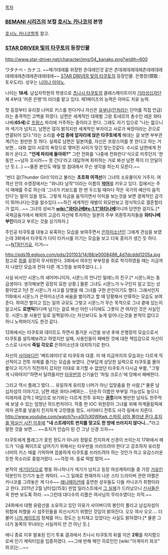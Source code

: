 [[목차]]
=== [[BEMANI 시리즈]]의 보컬 [[호시노 카나코]]의 본명 ===
[[호시노 카나코]]항목 참고.

=== [[STAR DRIVER 빛의 타쿠토]]의 등장인물 ===
http://www.star-driver.net/character/img/04_kanako.png?width=600

ワタナベ・カナコ.
~~메가데레를 위장한 츤데레인것 같은 츤데레데레데레츤데레데레데레데레츤데레츤데레데레~~
[[STAR DRIVER 빛의 타쿠토]]의 등장인물. 은행장(頭取 : 토우도리). 성우는 [[니이나 아야노]].

나이는 '''18세.''' 남십자학원의 학생으로 [[츠나시 타쿠토]]의 클래스메이트이자 [[기라성십자단]] 제 4부대 '어른 은행'의 리더를 맡고 있다. 제1페이즈의 능력은 아마도 치유 능력.

첫 등장부터 유리창 너머로 키스를 한다거나 자신은 [[유부녀]]([[인처]]라는 단어를 직접 언급)라는 충격적인 고백을 하였다. 남편은 세계적인 대재벌 그랑 토네르의 총수인 레온 와타나베('''65세''')로 [[프랑스]] 파리에 거주하는 중이라고 한다. 그래도 자기 입으로 "나는 젋으니까 색기가 넘치고, 남편은 많이 밝히지만 세계적인 부자이고 서로가 욕망이라는 끈으로 연결되어 있다."라는 소리를 '''수업 중에 앞자리에 앉은 타쿠토에게''' 해대는 걸 보면 부부관계(?)는 원만한 듯 하다. 실제로 남편은 일본어를, 자신은 프랑스어를 못 한다고 하는 거 보면... 대화 없이 서로의 욕망으로 맺어진 사이가 맞긴 맞는것같다. 수시로 남편에게 전화가 온다고. '''"언제 파리에 돌아와?"''' 그런 전화를 '나중에 전화한다'식으로 미루던지 '한동안 ~~남자 꼬시러~~ 못 간다'라고 대답하며 회피하는 거로 봐선 남편 쪽이 더 안달이 난 듯.(…) ~~물론 본인도 매일 밤 침대에서 무슨 생각을 하는지 모른다.~~

'썬더 걸(Thunder Girl)'이라고 불리는 '''초호화 여객선'''이 그녀의 소유물이자 거주지. 여객선 안의 수영장에서는 "와니타 남작"이라는 이름의 '''[[악어]]'''를 키우고 있다. 집에서는 주식 매매를 주로 하는데 '그녀가 키보드를 한 번 두드릴 때마다 작은 국가의 예산이 움직인다'는 말이 있을 정도. 그렇게 자금을 움직이면서 이익을 보는것을 보면 경제적인 감각이 뛰어나다는것을 알수있다.~~하긴 세계적인 재벌이 외모만보고 정식적으로 결혼할리가 없지...~~ 그녀의 성씨가 '''[[wiki:"와타나베#s-1.1"와타나베]]'''이니까 당연한 걸지도.[* 국제금융가에서 해외의 고금리 자산에 투자하는 일본의 주부 외환투자자들을 '''와타나베 부인'''이라고 부르는 것을 상기하자.] 

주인공 타쿠토를 대놓고 유혹하는 모습을 보여주면서 [[은하미소년]]인 그에게 관심을 보였는데 3화에서 타쿠토가 다이 타카시를 이기는 모습을 보고 더욱 흥미가 생긴 듯 하다. ~~[[NTR]]인가요, 이거~~

http://pds19.egloos.com/pds/201103/14/88/e0008488_4d7dcddd1205a.jpg
참고로 [[쥐]]를 굉장히 무서워한다. 3화에서 여우인 부부장을 쥐로 착각하였을 때는 지금까지 나왔던 모습과 전혀 다른 개그컷을 보여주었다.(…)

사실 비서인 시몬느의 새어머니이자, 시몬느의 언니인 밀레느의 친구.[* 시몬느와는 동급생이다. 생각해보면 굉장히 묘한 상황.] 물론 그녀도 시몬느가 누구인지 알고 있는 상황이었고 1년 전 시몬느가 사고를 당했을 때 그녀를 구한 은인이기도 했다. 그래서인지 11화에서 시몬느가 은하미소년과 싸움을 벌이려고 할 때 당황해서 만류하는 모습도 보여준다. 하여간 벌이고 있는 일의 규모도 그렇고 시몬느가 무슨 목적으로 그녀 곁에 있는지 알고서도 '''로맨틱'''하다며 넘기는 걸로 봐선 어린 나이에도 그릇이 큰 여자인 것은 사실인 듯. 시몬느왈 사용인 일로 일찍일어나는 자신보다도 늦게 일어나는것을 본적이 없다고 하니 노력파이기도 한것 같다.

12화에서는 타쿠토와 데이트도 하면서 즐거운 시간을 보낸 후에 은행장의 모습으로서 타쿠토를 설득해보려고 하였지만 실패, 사용인들이 패배한 것에 대한 책임감으로 자신이 스스로 나서서 '''죽일 각오로''' 은하미소년과 대치하기로 한다.

자신의 [[사이바디]]인 '베트레이더'로 타쿠토와 대결. 이 때 지금까지의 모습과는 다르게 직선적이고 전투 자체를 즐기는 모습을 보였다. 간부답게 상당한 실력으로 타쿠토를 몰아붙이고 이기기 직전까지 갔지만 이대로 포기할 수 없었던 타쿠토가 다시금 부활, "그렇게 나와야지!"하면서 달려들지만 [[타우반]]의 신기술인 '파일 크로스'에 당해서 패배한다.

그리고 역시 플래그 떴다…. 유일하게 유리창 너머가 아닌 입맞춤을 한 사람.[* 물론 남십자섬의 이야기고, 남편 레온 와타나베와는… 단순히 이름만 부부일 가능성도 높으니 이래저래 강적.] 여담으로 보기와는 다르게 전투 유파는 '''[[권투]]'''이며 웬만한 남자도 한주먹에 보낼 수 있는 엄청난 하드펀처이다. 작중 현 IOC 위원장이 그녀를 위해 하계올림픽에 여자 권투를 넣을지 진지하게 고민했을 정도. 사이바디 전투도 사각 링에서 치른다. [[http://www.youtube.com/watch?v=s0l7cX0WKwk 스파링 삼아 불러낸 혼다 죠지를 떡실신 시킨 이후에]] '''"내 스트레이트 펀치를 맞고도 한 방에 쓰러지지 않다니..."'''라고 말한 것을 보면…. ~~죠지가 안습이 된 건 그냥 신경 끄자~~

타쿠토에게 플래그가 꽂힌 정도가 아니라 정말로 진지하게 신경이 쓰이는지 17화에서 헤드가 '다음 페이즈로 넘어가기 위해서는 타우반을 쓰러뜨려야 한다'고 강조하자 유리창 너머의 키스 때를 기억하며 씁쓸하게 타쿠토를 쓰러뜨려야 하는 것인가 하고 유감스러운 듯한 목소리로 중얼거렸다. ~~걱정 마. 동료 떡밥 떴어.~~

본작의 [[색기담당]]으로 행동 하나하나가 색기가 넘치고 등장 여성캐릭터들 중 가장 [[거유]]인 덕분인지 인기가 높은 캐릭터. ~~그 일례로 현재까지 나온 스타 드라이버 관련 야짤은 카나코를 그려놓은 게 다수~~ [[애니메이션]]에 출연한 성우들도 다들 카나코가 취향이라고 한다. 2011년 2월 냥타입(15호) 핀업 일러스트에서 [http://gallery.minitokyo.net/view/509326 그 실체]가 드러났으니 [[신사]]들은 꼭 한번 보도록 하라. ~~그런데 대다수의 리플은 여사님의 무리수였다는 지적.~~

24화에서 대형 유람선을 소유하고 있던 이유가 사이버디의 봉인이 풀리고 남십자섬이 위험에 처했을 시 섬주민들을 피신시키기 위했던 것임이 밝혀진다. 오오 여사 오오…. 더불어 [[니치 케이트]]의 정체를 어느 정도는 눈치채고 있었다는 사실도 밝혀졌다.[* 물론 그녀가 동쪽의 무녀라는 사실까지 안 건 아닌 듯.]

애니 종료 이후 발표된 인기 투표 결과에서 츠나시 타쿠토의 뒤를 이은 '''2위'''를 차지함으로써 인기 캐릭터임을 입증하였다. ~~그에 반해 메인 히로인인 [wiki:"아게마키 와코" 와코]는...~~
